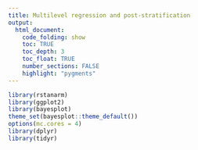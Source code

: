 ```yaml
---
title: Multilevel regression and post-stratification
output:
  html_document:
    code_folding: show
    toc: TRUE
    toc_depth: 3
    toc_float: TRUE
    number_sections: FALSE
    highlight: "pygments"
---
```


```r
library(rstanarm)
library(ggplot2)
library(bayesplot)
theme_set(bayesplot::theme_default())
options(mc.cores = 4) 
library(dplyr)
library(tidyr)
```




